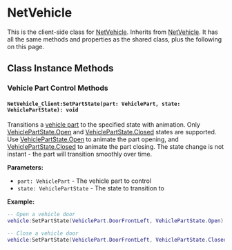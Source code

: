 # NetVehicle

This is the client-side class for [NetVehicle](/shared-api/netvehicle). Inherits from [NetVehicle](/shared-api/netvehicle). It has all the same methods and properties as the shared class, plus the following on this page.

## Class Instance Methods

### Vehicle Part Control Methods

#### `NetVehicle_Client:SetPartState(part: VehiclePart, state: VehiclePartState): void`

Transitions a [vehicle part](/shared-api/vehiclepart) to the specified state with animation. Only [VehiclePartState.Open](/shared-api/vehiclepartstate) and [VehiclePartState.Closed](/shared-api/vehiclepartstate) states are supported. Use [VehiclePartState.Open](/shared-api/vehiclepartstate) to animate the part opening, and [VehiclePartState.Closed](/shared-api/vehiclepartstate) to animate the part closing. The state change is not instant - the part will transition smoothly over time.

**Parameters:**
- `part: VehiclePart` - The vehicle part to control
- `state: VehiclePartState` - The state to transition to

**Example:**
```lua
-- Open a vehicle door
vehicle:SetPartState(VehiclePart.DoorFrontLeft, VehiclePartState.Open)

-- Close a vehicle door
vehicle:SetPartState(VehiclePart.DoorFrontLeft, VehiclePartState.Closed)
```
